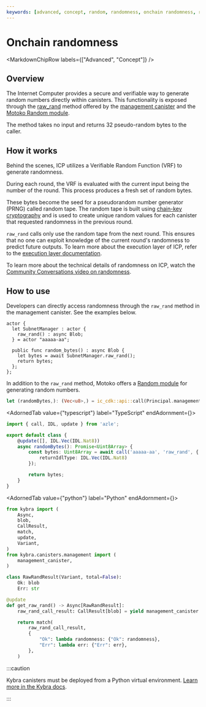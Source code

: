 ```yaml
---
keywords: [advanced, concept, random, randomness, onchain randomness, raw_rand]
---
```



# Onchain randomness

<MarkdownChipRow labels={["Advanced", "Concept"]} />

## Overview

The Internet Computer provides a secure and verifiable way to generate random numbers directly within canisters. This functionality is exposed through the [raw_rand](../../../references/ic-interface-spec.md) method offered by the [management canister](../advanced-features/management-canister.mdx) and the [Motoko Random module](/docs/current/motoko/main/base/Random).

The method takes no input and returns 32 pseudo-random bytes to the caller.

## How it works
Behind the scenes, ICP utilizes a Verifiable Random Function (VRF) to generate randomness.

During each round, the VRF is evaluated with the current input being the number of the round. This process produces a fresh set of random bytes.

These bytes become the seed for a pseudorandom number generator (PRNG) called random tape. The random tape is built using [chain-key cryptography](https://internetcomputer.org/how-it-works/chain-key-technology) and is used to create unique random values for each canister that requested randomness in the previous round.

`raw_rand` calls only use the random tape from the next round. This ensures that no one can exploit knowledge of the current round's randomness to predict future outputs. To learn more about the execution layer of ICP, refer to the [execution layer documentation](https://internetcomputer.org/how-it-works/execution-layer/).

To learn more about the technical details of randomness on ICP, watch the [Community Conversations video on randomness](https://www.youtube.com/watch?v=nl5BuiWClD0).

## How to use
Developers can directly access randomness through the `raw_rand` method in the management canister. See the examples below.

<AdornedTabs groupId="language">
<TabItem value="motoko" label="Motoko" default>

```motoko
actor {
  let SubnetManager : actor {
    raw_rand() : async Blob;
  } = actor "aaaaa-aa";

  public func random_bytes() : async Blob {
    let bytes = await SubnetManager.raw_rand();
    return bytes;
  };
};
```

In addition to the `raw_rand` method, Motoko offers a [Random module](/docs/current/motoko/main/base/Random) for generating random numbers.

</TabItem>

<TabItem value="rust" label="Rust">

```rust
let (randomBytes,): (Vec<u8>,) = ic_cdk::api::call(Principal.management_canister(), "raw_rand", ()).await?;
```

</TabItem>

<AdornedTab value={"typescript"} label="TypeScript" endAdornment={<BetaChip />}>

```typescript
import { call, IDL, update } from 'azle';

export default class {
    @update([], IDL.Vec(IDL.Nat8))
    async randomBytes(): Promise<Uint8Array> {
        const bytes: Uint8Array = await call('aaaaa-aa', 'raw_rand', {
            returnIdlType: IDL.Vec(IDL.Nat8)
        });

        return bytes;
    }
}
```

</AdornedTab>

<AdornedTab value={"python"} label="Python" endAdornment={<BetaChip />}>

```python
from kybra import (
    Async,
    blob,
    CallResult,
    match,
    update,
    Variant,
)
from kybra.canisters.management import (
    management_canister,
)

class RawRandResult(Variant, total=False):
    Ok: blob
    Err: str

@update
def get_raw_rand() -> Async[RawRandResult]:
    raw_rand_call_result: CallResult[blob] = yield management_canister.raw_rand()

    return match(
        raw_rand_call_result,
        {
            "Ok": lambda randomness: {"Ok": randomness},
            "Err": lambda err: {"Err": err},
        },
    )
```

:::caution

Kybra canisters must be deployed from a Python virtual environment. [Learn more in the Kybra docs](/docs/current/developer-docs/backend/python/).

:::

</AdornedTab>
</AdornedTabs>

